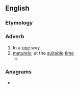 ==English==

===Etymology===
{{suffix|en|ripe|ly}}

===Adverb===
{{en-adv}}

# In a [[ripe]] way.
# [[mature]]ly; at the [[suitable]] [[time]]
#* {{RQ:Shakespeare Cymbeline|III<!--v. 22-- What's v???>|text=It fits us therefore '''ripely''' / Our chariots and our horsemen be in readiness:}}

===Anagrams===
* {{anagrams|en|a=eilpry|Ripley}}